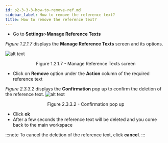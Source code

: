 ```yaml
---
id: p2-3-3-3-how-to-remove-ref.md
sidebar_label: How to remove the reference text?
title: How to remove the reference text?
---
```


-   Go to **Settings**>**Manage Reference Texts**

_Figure 1.2.1.7_ displays the **Manage Reference Texts** screen and its options.

![alt text](../../../../../static/AutographaLiveImages/Getting_Started/manage-reference-texts-fig-1.2.1.7.jpg 'Manage Reference Texts screen')

<div align='center' style={{ fontStyle: 'Italic' }}>Figure 1.2.1.7 - Manage Reference Texts screen</div>

-   Click on **Remove** option under the **Action** column of the required reference text

_Figure 2.3.3.2_ displays the **Confirmation** pop up to confirm the deletion of the reference text.
![alt text](../../../../../static/AutographaLiveImages/Settings/confirmation-pop-up-fig-2.3.3.2.jpg 'Confirmation pop up')

<div align='center' style={{ fontStyle: 'Italic' }}>Figure 2.3.3.2 - Confirmation pop up</div>

-   Click **ok**
-   After a few seconds the reference text will be deleted and you come back to the main workspace

:::note
To cancel the deletion of the reference text, click **cancel**.
:::
